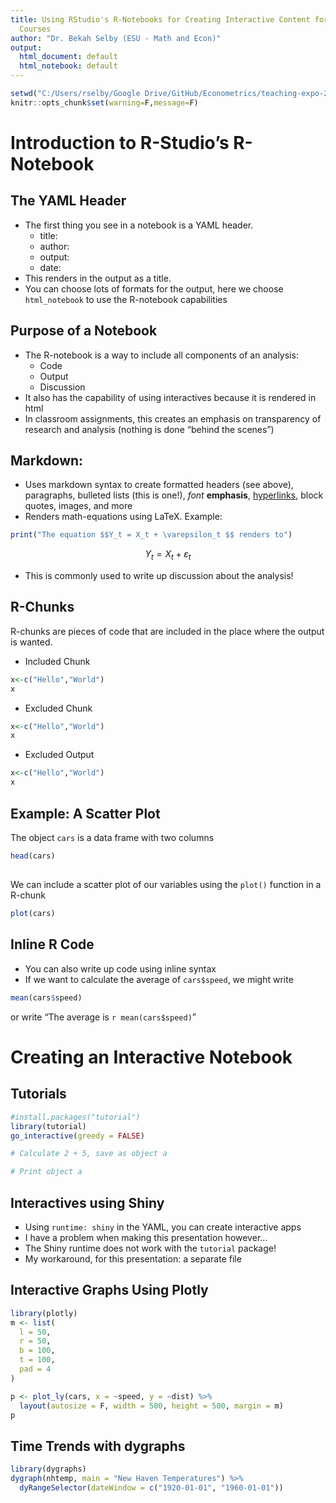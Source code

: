 ```yaml
---
title: Using RStudio's R-Notebooks for Creating Interactive Content for Statistics
  Courses
author: "Dr. Bekah Selby (ESU - Math and Econ)"
output:
  html_document: default
  html_notebook: default
---
```


```r
setwd("C:/Users/rselby/Google Drive/GitHub/Econometrics/teaching-expo-2019")
knitr::opts_chunk$set(warning=F,message=F)
```

# Introduction to R-Studio's R-Notebook

## The YAML Header 

- The first thing you see in a notebook is a YAML header. 
  - title:
  - author:
  - output:
  - date:
- This renders in the output as a title. 
- You can choose lots of formats for the output, here we choose `html_notebook` to use the R-notebook capabilities 

## Purpose of a Notebook

- The R-notebook is a way to include all components of an analysis:
  - Code
  - Output
  - Discussion
- It also has the capability of using interactives because it is rendered in html 
- In classroom assignments, this creates an emphasis on transparency of research and analysis (nothing is done "behind the scenes")

## Markdown: 

- Uses markdown syntax to create formatted headers (see above), paragraphs, bulleted lists (this is one!), *font* **emphasis**, [hyperlinks](http://rstudio.com), block quotes, images, and more
- Renders math-equations using LaTeX. Example: 
```r
print("The equation $$Y_t = X_t + \varepsilon_t $$ renders to")
```

$$Y_t = X_t + \varepsilon_t $$

- This is commonly used to write up discussion about the analysis!

## R-Chunks

R-chunks are pieces of code that are included in the place where the output is wanted.

- Included Chunk
```r
x<-c("Hello","World")
x
```

- Excluded Chunk 
```r
x<-c("Hello","World")
x
```

- Excluded Output
```r
x<-c("Hello","World")
x
```

## Example: A Scatter Plot

The object `cars` is a data frame with two columns 

```r
head(cars)
```

## 

We can include a scatter plot of our variables using the `plot()` function in a R-chunk 

```r
plot(cars)
```

## Inline R Code

- You can also write up code using inline syntax
- If we want to calculate the average of `cars$speed`, we might write 
```r
mean(cars$speed)
```

or write "The average is `r mean(cars$speed)`" 

# Creating an Interactive Notebook

## Tutorials 

```r
#install.packages("tutorial")
library(tutorial)
go_interactive(greedy = FALSE)
```

```r
# Calculate 2 + 5, save as object a

# Print object a


```

## Interactives using Shiny

- Using `runtime: shiny` in the YAML, you can create interactive apps
- I have a problem when making this presentation however... 
- The Shiny runtime does not work with the `tutorial` package!
- My workaround, for this presentation: a separate file

## Interactive Graphs Using Plotly

```r
library(plotly)
m <- list(
  l = 50,
  r = 50,
  b = 100,
  t = 100,
  pad = 4
)
```

```r
p <- plot_ly(cars, x = ~speed, y = ~dist) %>% 
  layout(autosize = F, width = 500, height = 500, margin = m)
p
```


## Time Trends with dygraphs

```r
library(dygraphs)
dygraph(nhtemp, main = "New Haven Temperatures") %>% 
  dyRangeSelector(dateWindow = c("1920-01-01", "1960-01-01"))
```



